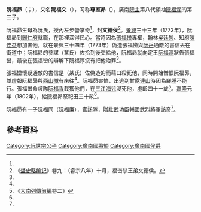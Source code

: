 {{About|武王阮福濶第三子阮福昴|嘉隆帝[[阮福映|阮福映]]第十三子|阮福昴 (慈山公)}}

'''阮福昴'''（{{vie|v='''Nguyễn Phúc Mão'''|hn=阮福昴}}；{{bd|1733年||1773年||catIdx=R阮}}），又名'''阮福文'''（{{vie|v='''Nguyễn Phúc Văn'''|hn=阮福文}}），习称'''尊室昴'''（{{vie|v='''Tôn Thất Mão'''|hn=尊室昴}}），廣南[[阮主|阮主]]第八代領袖[[阮福濶|阮福濶]]的第三子。

阮福昴生母為阮氏，授內左步營掌奇<ref name=sat/>，封'''文德侯'''<ref>《[[埜史略编记|埜史略编记]]》卷九：（睿宗八年）十月，福峦杀王弟文德侯。</ref>。[[景興|景興]]三十三年（1772年），阮福昴到[[歸仁府|歸仁府]]就職，在那裡深得民心。當時因為[[張福巒|張福巒]]專權，翰林[[吳廷恕|吳廷恕]]、知府[[陳佳益|陳佳益]]想加害他，就在景興三十四年（1773年）偽造張福巒與[[阮岳|阮岳]]通敵的書信丟在街道中；阮福昴的參謀（某氏）佐拾到後交給他，阮福昴就向定王[[阮福淳|阮福淳]]狀告張福巒，最後在張福巒的辯解下阮福淳沒有把他治罪<ref name=sat/>。

張福巒懷疑通敵的書信是（某氏）佐偽造的而藉口殺死他，同時開始憎恨阮福昴，並虛報阮福昴與[[西山朝|西山賊]]有來往<ref name=sat/>。阮福昴害怕，出逃到甘露[[連山|連山]]時因為腳腫不能行。張福巒命該隊[[阮福香|阮福香]]截獲他們，在[[三江海兒|三江海兒]]浸死他，虛齡四十一歲<ref name=sat>《[[大南實錄|大南列傳前編]]卷二》</ref>。[[嘉隆|嘉隆]]元年（1802年），給阮福昴祭祀田三十畝<ref name=sat/>。

阮福昴有一子阮福同（阮福廉），官該隊，贈壯武功臣輔國武烈將軍該奇<ref name=sat/>。

==參考資料==
{{reflist}}

[[Category:阮世宗公子|Category:阮世宗公子]]
[[Category:廣南國將領|Category:廣南國將領]]
[[Category:廣南國侯爵|Category:廣南國侯爵]]